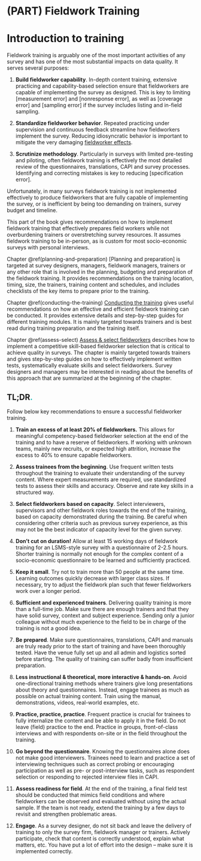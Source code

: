 # (PART) Fieldwork Training {-}

# Introduction to training {-}

Fieldwork training is arguably one of the most important activities of any survey and has one of the most substantial impacts on data quality. It serves several purposes: 

1. __Build fieldworker capability__. In-depth content training, extensive practicing and capability-based selection ensure that fieldworkers are capable of implementing the survey as designed. This is key to limiting [measurement error] and [nonresponse error], as well as [coverage error] and [sampling error] if the survey includes listing and in-field sampling.  

1. __Standardize fieldworker behavior__. Repeated practicing under supervision and continuous feedback streamline how fieldworkers implement the survey. Reducing idiosyncratic behavior is important to mitigate the very damaging [fieldworker effects](#impacterror).

1. __Scrutinize methodology__. Particularly in surveys with limited pre-testing and piloting, often fieldwork training is effectively the most detailed review of the questionnaires, translations, CAPI and survey processes. Identifying and correcting mistakes is key to reducing [specification error].

<!-- Longer Training reduces interviewer effect (quotation needed, see e.g. Fowler, Floyd J., and Thomas W. Mangione. 1985.), 

training survey request reduces non-response, see Groves 2001 -->

Unfortunately, in many surveys fieldwork training is not implemented effectively to produce fieldworkers that are fully capable of implementing the survey, or is inefficient by being too demanding on trainers, survey budget and timeline.

This part of the book gives recommendations on how to implement fieldwork training that effectively prepares field workers while not overburdening trainers or overstretching survey resources. It assumes fieldwork training to be in-person, as is custom for most socio-economic surveys with personal interviews.   

Chapter \@ref(planning-and-preparation) [Planning and preparation] is targeted at survey designers, managers, fieldwork managers, trainers or any other role that is involved in the planning, budgeting and preparation of the fieldwork training. It provides recommendations on the training location, timing, size, the trainers, training content and schedules, and includes checklists of the key items to prepare prior to the training. 

Chapter \@ref(conducting-the-training) [Conducting the training](#conducting-the-training) gives useful recommendations on how an effective and efficient fieldwork training can be conducted. It provides extensive details and step-by-step guides for different training modules. It is mainly targeted towards trainers and is best read during training preparation and the training itself.

Chapter \@ref(assess-select) [Assess & select fieldworkers](#assess-select) describes how to implement a competitive skill-based fieldworker selection that is critical to achieve quality in surveys. The chapter is mainly targeted towards trainers and gives step-by-step guides on how to effectively implement written tests, systematically evaluate skills and select fieldworkers. Survey designers and managers may be interested in reading about the benefits of this approach that are summarized at the beginning of the chapter.  
  
  
:::tldr
<h2>TL;DR<span style="color:#17BEBB;">.</span></h2>
Follow below key recommendations to ensure a successful fieldworker training. 

1. __Train an excess of at least 20% of fieldworkers.__ This allows for meaningful competency-based fieldworker selection at the end of the training and to have a reserve of fieldworkers. If working with unknown teams, mainly new recruits, or expected high attrition, increase the excess to 40% to ensure capable fieldworkers. 

1. __Assess trainees from the beginning__. Use frequent written tests throughout the training to evaluate their understanding of the survey content. Where expert measurements are required, use standardized tests to assess their skills and accuracy. Observe and rate key skills in a structured way.  

1. __Select fieldworkers based on capacity__. Select interviewers, supervisors and other fieldwork roles towards the end of the training, based on capacity demonstrated during the training. Be careful when considering other criteria such as previous survey experience, as this may not be the best indicator of capacity level for the given survey.      

1. __Don’t cut on duration!__ Allow at least 15 working days of fieldwork training for an LSMS-style survey with a questionnaire of 2-2.5 hours. Shorter training is normally not enough for the complex content of a socio-economic questionnaire to be learned and sufficiently practiced.

1. __Keep it small__. Try not to train more than 50 people at the same time. Learning outcomes quickly decrease with larger class sizes. If necessary, try to adjust the fieldwork plan such that fewer fieldworkers work over a longer period.  

1. __Sufficient and experienced trainers__. Delivering quality training is more than a full-time job. Make sure there are enough trainers and that they have solid survey, context and subject experience. Sending only a junior colleague without much experience to the field to be in charge of the training is not a good idea. 

1. __Be prepared__. Make sure questionnaires, translations, CAPI and manuals are truly ready prior to the start of training and have been thoroughly tested. Have the venue fully set up and all admin and logistics sorted before starting. The quality of training can suffer badly from insufficient preparation.   

1. __Less instructional & theoretical, more interactive & hands-on__. Avoid one-directional training methods where trainers give long presentations about theory and questionnaires. Instead, engage trainees as much as possible on actual training content. Train using the manual, demonstrations, videos, real-world examples, etc.  

1. __Practice, practice, practice__. Frequent practice is crucial for trainees to fully internalize the content and be able to apply it in the field. Do not leave (field) practice to the end. Practice in groups, front-of-class interviews and with respondents on-site or in the field throughout the training.  

1. __Go beyond the questionnaire__.  Knowing the questionnaires alone does not make good interviewers. Trainees need to learn and practice a set of interviewing techniques such as correct probing or encouraging participation as well as pre- or post-interview tasks, such as respondent selection or responding to rejected interview files in CAPI.  

1. __Assess readiness for field__. At the end of the training, a final field test should be conducted that mimics field conditions and where fieldworkers can be observed and evaluated  without using the actual sample. If the team is not ready, extend the training by a few days to revisit and strengthen problematic areas. 

1. __Engage__. As a survey designer, do not sit back and leave the delivery of training to only the survey firm, fieldwork manager or trainers. Actively participate, check that content is correctly understood, explain what matters, etc. You have put a lot of effort into the design – make sure it is implemented correctly. 

::: 
